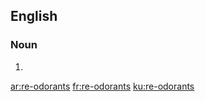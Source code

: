 {{also|reodorants}}
==English==

===Noun===
{{head|en}}

# {{plural of|re-odorant}}

[[ar:re-odorants]]
[[fr:re-odorants]]
[[ku:re-odorants]]